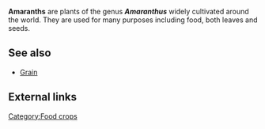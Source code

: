 '''Amaranths''' are plants of the genus '''''Amaranthus''''' widely cultivated around the world. They are used for many purposes including food, both leaves and seeds.

== See also ==
*[[Grain]]

== External links ==

{{stub}}

[[Category:Food crops]]